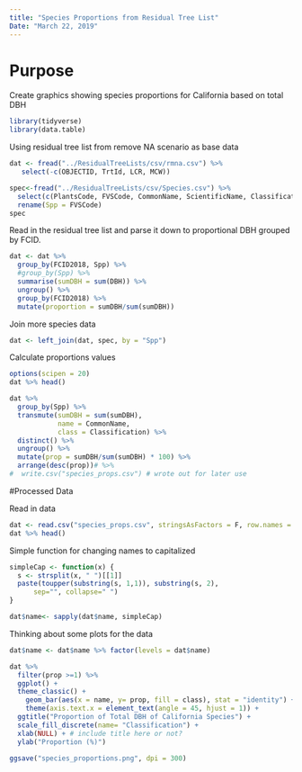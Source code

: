 ```yaml
---
title: "Species Proportions from Residual Tree List"
Date: "March 22, 2019"
---
```


# Purpose

Create graphics showing species proportions for California based on total DBH

```r
library(tidyverse)
library(data.table)
```

Using residual tree list from remove NA scenario as base data

```r
dat <- fread("../ResidualTreeLists/csv/rmna.csv") %>% 
   select(-c(OBJECTID, TrtId, LCR, MCW))

spec<-fread("../ResidualTreeLists/csv/Species.csv") %>%
  select(c(PlantsCode, FVSCode, CommonName, ScientificName, Classification)) %>%
  rename(Spp = FVSCode)
spec
```

Read in the residual tree list and parse it down to proportional DBH grouped by FCID.

```r
dat <- dat %>%
  group_by(FCID2018, Spp) %>%
  #group_by(Spp) %>%
  summarise(sumDBH = sum(DBH)) %>%
  ungroup() %>%
  group_by(FCID2018) %>%
  mutate(proportion = sumDBH/sum(sumDBH))
```

Join more species data

```r
dat <- left_join(dat, spec, by = "Spp")
```

Calculate proportions values

```r
options(scipen = 20)
dat %>% head()

dat %>% 
  group_by(Spp) %>% 
  transmute(sumDBH = sum(sumDBH),
            name = CommonName,
            class = Classification) %>% 
  distinct() %>% 
  ungroup() %>% 
  mutate(prop = sumDBH/sum(sumDBH) * 100) %>% 
  arrange(desc(prop))# %>% 
#  write.csv("species_props.csv") # wrote out for later use
```

#Processed Data

Read in data
```r
dat <- read.csv("species_props.csv", stringsAsFactors = F, row.names = 'X')
dat %>% head()
```

Simple function for changing names to capitalized
```r
simpleCap <- function(x) {
  s <- strsplit(x, " ")[[1]]
  paste(toupper(substring(s, 1,1)), substring(s, 2),
      sep="", collapse=" ")
}

dat$name<- sapply(dat$name, simpleCap)
```

Thinking about some plots for the data

```r
dat$name <- dat$name %>% factor(levels = dat$name)

dat %>% 
  filter(prop >=1) %>% 
  ggplot() +
  theme_classic() +
    geom_bar(aes(x = name, y= prop, fill = class), stat = "identity") + 
    theme(axis.text.x = element_text(angle = 45, hjust = 1)) + 
  ggtitle("Proportion of Total DBH of California Species") +
  scale_fill_discrete(name= "Classification") +
  xlab(NULL) + # include title here or not?
  ylab("Proportion (%)")
```

```r
ggsave("species_proportions.png", dpi = 300)
```

